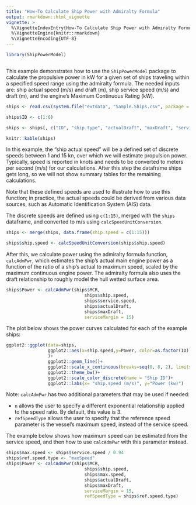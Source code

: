 ```yaml
---
title: "How-To Calculate Ship Power with Admiralty Formula"
output: rmarkdown::html_vignette
vignette: >
  %\VignetteIndexEntry{How-To Calculate Ship Power with Admiralty Formula}
  %\VignetteEngine{knitr::rmarkdown}
  %\VignetteEncoding{UTF-8}
---
```

```r
library(ShipPowerModel)



```

This example demonstrates how to use the `ShipPowerModel` package to calculate the propulsive power in kW for a given set of ships traveling within a specified speed range using the admiralty formula. The needed inputs are: ship actual speed (m/s) and draft (m), ship service speed (m/s) and draft (m), and the engine's Maximum Continuous Rating (kW). 

```r
ships <- read.csv(system.file("extdata", "Sample.Ships.csv", package = "ShipPowerModel"))

ships$ID <- c(1:6)

ships <- ships[, c("ID", "ship.type", "actualDraft", "maxDraft", "service.speed", "MCR")]
```

```r
knitr::kable(ships)
```

In this example, the "ship actual speed" will be a defined set of discrete speeds between 1 and 15 kn, over which we will estimate propulsion power. Typically, speed is reported in knots and needs to be converted to meters per second (m/s) for our calculations. After this step the dataframe ships gets long, so we will not show summary tables for the remaining calculations.

Note that these defined speeds are used to illustrate how to use this function; in practice, the actual speeds could be derived from various data sources, such as Automatic Identification System (AIS) data. 

The discrete speeds are defined using `c(1:15)`, merged with the `ships` dataframe, and converted to m/s using `calcSpeedUnitConversion`.

```r
ships <- merge(ships, data.frame(ship.speed = c(1:15)))

ships$ship.speed <- calcSpeedUnitConversion(ships$ship.speed)
```

After this, we calculate power using the admiralty formula function, `calcAdmPwr`, which estimates the ship's actual main engine power as a function of the ratio of a ship's actual to maximum speed, scaled by the maximum continuous engine power. The admiralty formula also uses the draft relationship to roughly model the hull wetted surface area.

```r
ships$Power <- calcAdmPwr(ships$MCR,
                              ships$ship.speed,
                              ships$service.speed,
                              ships$actualDraft,
                              ships$maxDraft,
                              serviceMargin = 15)
```

The plot below shows the power curves calculated for each of the example ships:

```r
ggplot2::ggplot(data=ships, 
                ggplot2::aes(x=ship.speed,y=Power, color=as.factor(ID))
                )+
                ggplot2::geom_line()+
                ggplot2::scale_x_continuous(breaks=seq(0, 8, 2), limits=c(0, 8)) +
                ggplot2::theme_bw()+
                ggplot2::scale_color_discrete(name = "Ship ID")+
                ggplot2::labs(x= "ship.speed (m/s)", y="Power (kw)")
```


Note: `calcAdmPwr` has two additional parameters that may be used if needed:

* `n` allows the user to specify a different exponential relationship applied to the speed ratio. By default, this value is 3.
* `refSpeedType` allows the user to specify that the reference speed parameter is the vessel's maximum speed, instead of the service speed. 

The example below shows how maximum speed can be estimated from the service speed, and then how to use `calcAdmPwr` with this parameter instead.

```r
ships$max.speed <- ships$service.speed / 0.94
ships$ref.speed.type <- "maxSpeed"
ships$Power <- calcAdmPwr(ships$MCR,
                              ships$ship.speed,
                              ships$max.speed,
                              ships$actualDraft,
                              ships$maxDraft,
                              serviceMargin = 15,
                              refSpeedType = ships$ref.speed.type)
```
